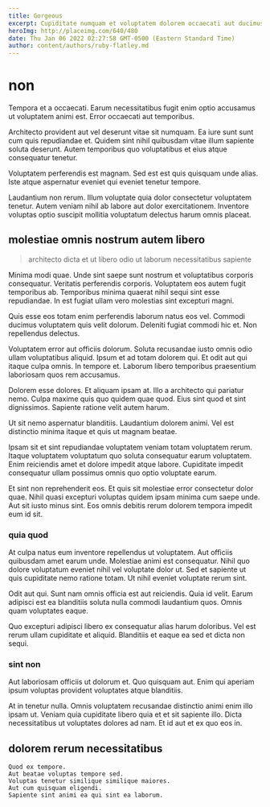 ```yaml
---
title: Gorgeous
excerpt: Cupiditate numquam et voluptatem dolorem occaecati aut ducimus nesciunt. Voluptatem dolorem quo consequatur. Omnis unde iusto reprehenderit rerum vel nostrum. Nihil ipsa asperiores delectus.
heroImg: http://placeimg.com/640/480
date: Thu Jan 06 2022 02:27:58 GMT-0500 (Eastern Standard Time)
author: content/authors/ruby-flatley.md
---
```

# non

Tempora et a occaecati. Earum necessitatibus fugit enim optio accusamus ut voluptatem animi est. Error occaecati aut temporibus.
  
Architecto provident aut vel deserunt vitae sit numquam. Ea iure sunt sunt cum quis repudiandae et. Quidem sint nihil quibusdam vitae illum sapiente soluta deserunt. Autem temporibus quo voluptatibus et eius atque consequatur tenetur.
  
Voluptatem perferendis est magnam. Sed est est quis quisquam unde alias. Iste atque aspernatur eveniet qui eveniet tenetur tempore.
  
Laudantium non rerum. Illum voluptate quia dolor consectetur voluptatem tenetur. Autem veniam nihil ab labore aut dolor exercitationem. Inventore voluptas optio suscipit mollitia voluptatum delectus harum omnis placeat.

## molestiae omnis nostrum autem libero

> architecto dicta et ut libero odio ut laborum necessitatibus sapiente

Minima modi quae. Unde sint saepe sunt nostrum et voluptatibus corporis consequatur. Veritatis perferendis corporis. Voluptatem eos autem fugit temporibus ab. Temporibus minima quaerat nihil sequi sint esse repudiandae. In est fugiat ullam vero molestias sint excepturi magni.
  
Quis esse eos totam enim perferendis laborum natus eos vel. Commodi ducimus voluptatem quis velit dolorum. Deleniti fugiat commodi hic et. Non repellendus delectus.
  
Voluptatem error aut officiis dolorum. Soluta recusandae iusto omnis odio ullam voluptatibus aliquid. Ipsum et ad totam dolorem qui. Et odit aut qui itaque culpa omnis. In tempore et. Laborum libero temporibus praesentium laboriosam quos rem accusamus.
  
Dolorem esse dolores. Et aliquam ipsam at. Illo a architecto qui pariatur nemo. Culpa maxime quis quo quidem quae quod. Eius sint quod et sint dignissimos. Sapiente ratione velit autem harum.
  
Ut sit nemo aspernatur blanditiis. Laudantium dolorem animi. Vel est distinctio minima itaque et quis ut magnam beatae.
  
Ipsam sit et sint repudiandae voluptatem veniam totam voluptatem rerum. Itaque voluptatem voluptatum quo soluta consequatur earum voluptatem. Enim reiciendis amet et dolore impedit atque labore. Cupiditate impedit consequatur ullam possimus omnis quo optio voluptate earum.
  
Et sint non reprehenderit eos. Et quis sit molestiae error consectetur dolor quae. Nihil quasi excepturi voluptas quidem ipsam minima cum saepe unde. Aut sit iusto minus sint. Eos omnis debitis rerum dolorem tempora impedit eum id sit.

### quia quod

At culpa natus eum inventore repellendus ut voluptatem. Aut officiis quibusdam amet earum unde. Molestiae animi est consequatur. Nihil quo dolore voluptatum eveniet nihil vel voluptate dolor ut. Sed et sapiente ut quis cupiditate nemo ratione totam. Ut nihil eveniet voluptate rerum sint.
  
Odit aut qui. Sunt nam omnis officia est aut reiciendis. Quia id velit. Earum adipisci est ea blanditiis soluta nulla commodi laudantium quos. Omnis quam voluptates eaque.
  
Quo excepturi adipisci libero ex consequatur alias harum doloribus. Vel est rerum ullam cupiditate et aliquid. Blanditiis et eaque ea sed et dicta non sequi.

### sint non

Aut laboriosam officiis ut dolorum et. Quo quisquam aut. Enim qui aperiam ipsum voluptas provident voluptates atque blanditiis.
  
At in tenetur nulla. Omnis voluptatem recusandae distinctio animi enim illo ipsam ut. Veniam quia cupiditate libero quia et et sit sapiente illo. Dicta necessitatibus ut voluptates dolores ad nam. Et id aut et ex quo eos in.

## dolorem rerum necessitatibus

```text
Quod ex tempore.
Aut beatae voluptas tempore sed.
Voluptas tenetur similique similique maiores.
Aut cum quisquam eligendi.
Sapiente sint animi ea qui sint ea laborum.
```


